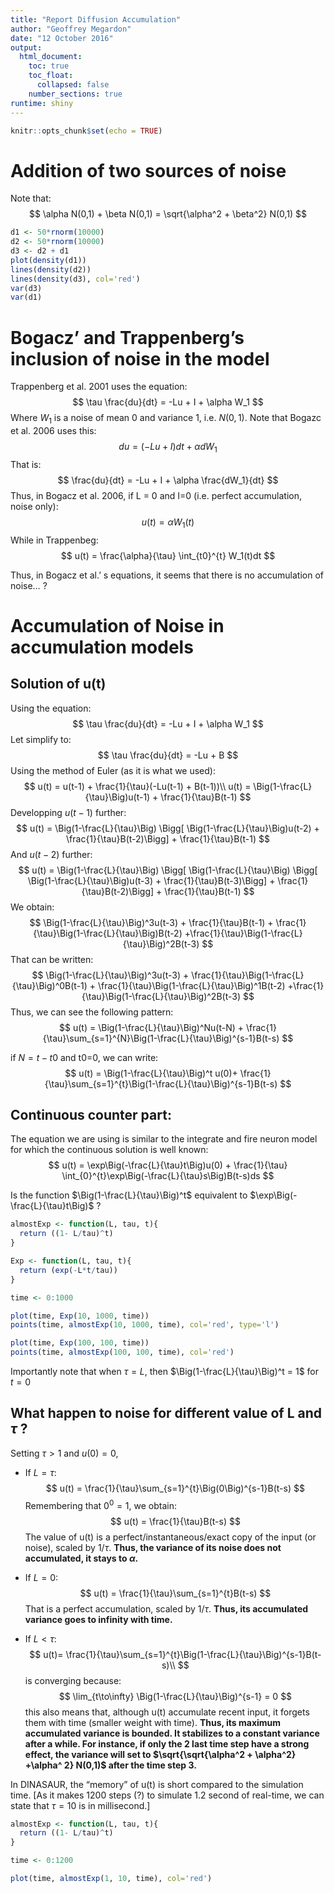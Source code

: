 ```yaml
---
title: "Report Diffusion Accumulation"
author: "Geoffrey Megardon"
date: "12 October 2016"
output: 
  html_document:
    toc: true
    toc_float:
      collapsed: false
    number_sections: true
runtime: shiny
---
```


```r
knitr::opts_chunk$set(echo = TRUE)

```

# Addition of two sources of noise

Note that:
$$
\alpha N(0,1) + \beta N(0,1) = \sqrt{\alpha^2 + \beta^2} N(0,1)
$$

```r
d1 <- 50*rnorm(10000)
d2 <- 50*rnorm(10000)
d3 <- d2 + d1
plot(density(d1))
lines(density(d2))
lines(density(d3), col='red')
var(d3)
var(d1)

```

# Bogacz' and Trappenberg's inclusion of noise in the model
Trappenberg et al. 2001 uses the equation:
$$
\tau \frac{du}{dt} = -Lu + I + \alpha W_1
$$
Where $W_1$ is a noise of mean 0 and variance 1, i.e. $N(0,1)$.
Note that Bogazc et al. 2006 uses this:
$$
du = (-Lu + I)dt + \alpha dW_1
$$
That is:
$$
\frac{du}{dt} = -Lu + I + \alpha \frac{dW_1}{dt}
$$
Thus, in Bogacz et al. 2006, if L = 0 and I=0 (i.e. perfect accumulation, noise only):
$$
u(t) = \alpha W_1(t)
$$
While in Trappenbeg:
$$
u(t) = \frac{\alpha}{\tau} \int_{t0}^{t} W_1(t)dt
$$

Thus, in Bogacz et al.' s equations, it seems that there is no accumulation of noise... ? 

# Accumulation of Noise in accumulation models

## Solution of u(t)
Using the equation:
$$
\tau \frac{du}{dt} = -Lu + I + \alpha W_1
$$
Let simplify to:
$$
\tau \frac{du}{dt} = -Lu + B
$$
Using the method of Euler (as it is what we used):
$$
u(t) = u(t-1) + \frac{1}{\tau}(-Lu(t-1) + B(t-1))\\
u(t) = \Big(1-\frac{L}{\tau}\Big)u(t-1) + \frac{1}{\tau}B(t-1)
$$
Developping $u(t-1)$ further:
$$
u(t) = \Big(1-\frac{L}{\tau}\Big)
\Bigg[ \Big(1-\frac{L}{\tau}\Big)u(t-2) + \frac{1}{\tau}B(t-2)\Bigg]
+ \frac{1}{\tau}B(t-1)
$$
And $u(t-2)$ further:
$$
u(t) = \Big(1-\frac{L}{\tau}\Big)
\Bigg[ \Big(1-\frac{L}{\tau}\Big)
\Bigg[ \Big(1-\frac{L}{\tau}\Big)u(t-3) + \frac{1}{\tau}B(t-3)\Bigg]
+ \frac{1}{\tau}B(t-2)\Bigg]
+ \frac{1}{\tau}B(t-1)
$$
We obtain:
$$
\Big(1-\frac{L}{\tau}\Big)^3u(t-3) + \frac{1}{\tau}B(t-1)
+ \frac{1}{\tau}\Big(1-\frac{L}{\tau}\Big)B(t-2) +\frac{1}{\tau}\Big(1-\frac{L}{\tau}\Big)^2B(t-3)
$$
That can be written:
$$
\Big(1-\frac{L}{\tau}\Big)^3u(t-3) + \frac{1}{\tau}\Big(1-\frac{L}{\tau}\Big)^0B(t-1)
+ \frac{1}{\tau}\Big(1-\frac{L}{\tau}\Big)^1B(t-2) +\frac{1}{\tau}\Big(1-\frac{L}{\tau}\Big)^2B(t-3)
$$
Thus, we can see the following pattern:
$$
u(t) = \Big(1-\frac{L}{\tau}\Big)^Nu(t-N) + \frac{1}{\tau}\sum_{s=1}^{N}\Big(1-\frac{L}{\tau}\Big)^{s-1}B(t-s)
$$

if $N=t-t0$ and t0=0, we can write:
$$
u(t) = \Big(1-\frac{L}{\tau}\Big)^t u(0)+ \frac{1}{\tau}\sum_{s=1}^{t}\Big(1-\frac{L}{\tau}\Big)^{s-1}B(t-s)
$$

## Continuous counter part:

The equation we are using is similar to the integrate and fire neuron model for which the continuous solution is well known:
$$
u(t) = \exp\Big(-\frac{L}{\tau}t\Big)u(0) + \frac{1}{\tau} \int_{0}^{t}\exp\Big(-\frac{L}{\tau}s\Big)B(t-s)ds
$$

Is the function $\Big(1-\frac{L}{\tau}\Big)^t$ equivalent to $\exp\Big(-\frac{L}{\tau}t\Big)$ ?
``` r
almostExp <- function(L, tau, t){
  return ((1- L/tau)^t)
}

Exp <- function(L, tau, t){
  return (exp(-L*t/tau))
}

time <- 0:1000

plot(time, Exp(10, 1000, time))
points(time, almostExp(10, 1000, time), col='red', type='l')

plot(time, Exp(100, 100, time))
points(time, almostExp(100, 100, time), col='red')
```

Importantly note that when $\tau = L$, then $\Big(1-\frac{L}{\tau}\Big)^t = 1$ for $t=0$

## What happen to noise for different value of L and $\tau$ ?
Setting $\tau > 1$ and $u(0) = 0$,

- If $L = \tau$:
  $$
  u(t) = \frac{1}{\tau}\sum_{s=1}^{t}\Big(0\Big)^{s-1}B(t-s)
  $$
  Remembering that $0^0 = 1$, we obtain:
  $$
  u(t) = \frac{1}{\tau}B(t-s)
  $$
  The value of u(t) is a perfect/instantaneous/exact copy of the input (or noise), scaled by $1/\tau$.
  **Thus, the variance of its noise does not accumulated, it stays to $\alpha$.**

- If $L = 0$:
  $$
  u(t) = \frac{1}{\tau}\sum_{s=1}^{t}B(t-s)
  $$
  That is a perfect accumulation, scaled by $1/\tau$.
  **Thus, its accumulated variance goes to infinity with time.**
  
- If $L<\tau$:
  $$
  u(t)= \frac{1}{\tau}\sum_{s=1}^{t}\Big(1-\frac{L}{\tau}\Big)^{s-1}B(t-s)\\
  $$
  is converging because:
  $$
  \lim_{t\to\infty}  \Big(1-\frac{L}{\tau}\Big)^{s-1} = 0  
  $$
  this also means that, although u(t) accumulate recent input, it forgets them with time (smaller weight   with time).
  **Thus, its maximum accumulated variance is bounded. It stabilizes to a constant variance after a      while. For instance, if only the 2 last time step have a strong effect, the variance will set to $\sqrt{\sqrt{\alpha^2 + \alpha^2} +\alpha^ 2} N(0,1)$ after the time step 3.** 

  
  
In DINASAUR, the "memory" of u(t) is short compared to the simulation time.
[As it makes 1200 steps (?) to simulate 1.2 second of real-time, we can state that $\tau=10$ is in millisecond.]
``` r
almostExp <- function(L, tau, t){
  return ((1- L/tau)^t)
}

time <- 0:1200

plot(time, almostExp(1, 10, time), col='red')

```


